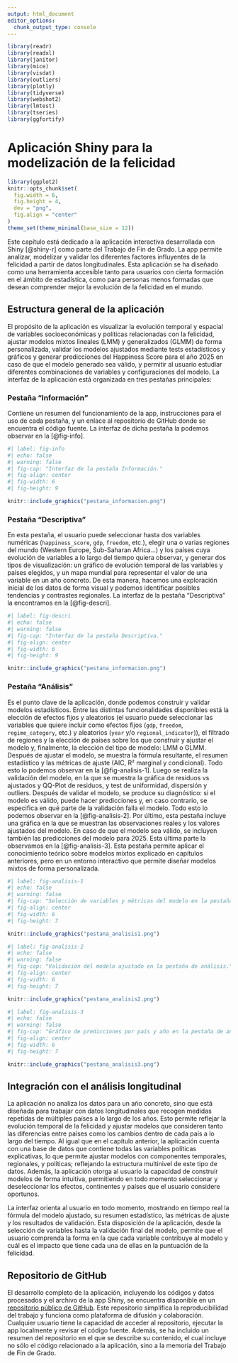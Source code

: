 ```yaml
---
output: html_document
editor_options: 
  chunk_output_type: console
---
```


```r
library(readr)
library(readxl)
library(janitor)
library(mice)
library(visdat)
library(outliers)
library(plotly)
library(tidyverse)
library(webshot2)
library(lmtest)      
library(tseries)     
library(ggfortify)   

```

# Aplicación Shiny para la modelización de la felicidad

```r
library(ggplot2)
knitr::opts_chunk$set(
  fig.width = 6, 
  fig.height = 4, 
  dev = "png",
  fig.align = "center"
)
theme_set(theme_minimal(base_size = 12))
```

Este capítulo está dedicado a la aplicación interactiva desarrollada con Shiny [@shiny-r] como parte del Trabajo de Fin de Grado. La app permite analizar, modelizar y validar los diferentes factores influyentes de la felicidad a partir de datos longitudinales. Esta aplicación se ha diseñado como una herramienta accesible tanto para usuarios con cierta formación en el ámbito de estadística, como para personas menos formadas que desean comprender mejor la evolución de la felicidad en el mundo.

## Estructura general de la aplicación

El propósito de la aplicación es visualizar la evolución temporal y espacial de variables socioeconómicas y políticas relacionadas con la felicidad, ajustar modelos mixtos lineales (LMM) y generalizados (GLMM) de forma personalizada, validar los modelos ajustados mediante tests estadísticos y gráficos y generar predicciones del Happiness Score para el año 2025 en caso de que el modelo generado sea válido, y permitir al usuario estudiar diferentes combinaciones de variables y configuraciones del modelo. La interfaz de la aplicación está organizada en tres pestañas principales:

### Pestaña "Información"

Contiene un resumen del funcionamiento de la app, instrucciones para el uso de cada pestaña, y un enlace al repositorio de GitHub donde se encuentra el código fuente. La interfaz de dicha pestaña la podemos observar en la [@fig-info].

```r
#| label: fig-info
#| echo: false
#| warning: false
#| fig-cap: "Interfaz de la pestaña Información."
#| fig-align: center
#| fig-width: 6
#| fig-height: 9

knitr::include_graphics("pestana_informacion.png")

```

### Pestaña "Descriptiva"

En esta pestaña, el usuario puede seleccionar hasta dos variables numéricas (`happiness_score`, `gdp`, `freedom`, etc.), elegir una o varias regiones del mundo (Western Europe, Sub-Saharan Africa…) y los países cuya evolución de variables a lo largo del tiempo quiera observar, y generar dos tipos de visualización: un gráfico de evolución temporal de las variables y países elegidos, y un mapa mundial para representar el valor de una variable en un año concreto. De esta manera, hacemos una exploración inicial de los datos de forma visual y podemos identificar posibles tendencias y contrastes regionales. La interfaz de la pestaña "Descriptiva" la encontramos en la [@fig-descri].

```r
#| label: fig-descri
#| echo: false
#| warning: false
#| fig-cap: "Interfaz de la pestaña Descriptiva."
#| fig-align: center
#| fig-width: 6
#| fig-height: 9

knitr::include_graphics("pestana_informacion.png")

```

### Pestaña "Análisis"

Es el punto clave de la aplicación, donde podemos construir y validar modelos estadísticos. Entre las distintas funcionalidades disponibles está la elección de efectos fijos y aleatorios (el usuario puede seleccionar las variables que quiere incluir como efectos fijos (`gdp`, `freedom`, `regime_category`, etc.) y aleatorios (`year` y/o `regional_indicator`)), el filtrado de regiones y la elección de países sobre los que construir y ajustar el modelo y, finalmente, la elección del tipo de modelo: LMM o GLMM. Después de ajustar el modelo, se muestra la fórmula resultante, el resumen estadístico y las métricas de ajuste (AIC, R² marginal y condicional). Todo esto lo podemos observar en la [@fig-analisis-1]. Luego se realiza la validación del modelo, en la que se muestra la gráfica de residuos vs ajustados y QQ-Plot de residuos, y test de uniformidad, dispersión y outliers. Después de validar el modelo, se produce su diagnóstico: si el modelo es válido, puede hacer predicciones y, en caso contrario, se especifica en qué parte de la validación falla el modelo. Todo esto lo podemos observar en la [@fig-analisis-2]. Por último, esta pestaña incluye una gráfica en la que se muestran las observaciones reales y los valores ajustados del modelo. En caso de que el modelo sea válido, se incluyen también las predicciones del modelo para 2025. Esta última parte la observamos en la [@fig-analisis-3]. Esta pestaña permite aplicar el conocimiento teórico sobre modelos mixtos explicado en capítulos anteriores, pero en un entorno interactivo que permite diseñar modelos mixtos de forma personalizada.

```r
#| label: fig-analisis-1
#| echo: false
#| warning: false
#| fig-cap: "Selección de variables y métricas del modelo en la pestaña de análisis."
#| fig-align: center
#| fig-width: 6
#| fig-height: 7

knitr::include_graphics("pestana_analisis1.png")

```

```r
#| label: fig-analisis-2
#| echo: false
#| warning: false
#| fig-cap: "Validación del modelo ajustado en la pestaña de análisis."
#| fig-align: center
#| fig-width: 6
#| fig-height: 7

knitr::include_graphics("pestana_analisis2.png")

```

```r
#| label: fig-analisis-3
#| echo: false
#| warning: false
#| fig-cap: "Gráfico de predicciones por país y año en la pestaña de análisis."
#| fig-align: center
#| fig-width: 6
#| fig-height: 7

knitr::include_graphics("pestana_analisis3.png")

```

## Integración con el análisis longitudinal

La aplicación no analiza los datos para un año concreto, sino que está diseñada para trabajar con datos longitudinales que recogen medidas repetidas de múltiples países a lo largo de los años. Esto permite reflejar la evolución temporal de la felicidad y ajustar modelos que consideren tanto las diferencias entre países como los cambios dentro de cada país a lo largo del tiempo. Al igual que en el capítulo anterior, la aplicación cuenta con una base de datos que contiene todas las variables políticas explicativas, lo que permite ajustar modelos con componentes temporales, regionales, y políticas; reflejando la estructura multinivel de este tipo de datos. Además, la aplicación otorga al usuario la capacidad de construir modelos de forma intuitiva, permitiendo en todo momento seleccionar y deseleccionar los efectos, continentes y países que el usuario considere oportunos.

La interfaz orienta al usuario en todo momento, mostrando en tiempo real la fórmula del modelo ajustado, su resumen estadístico, las métricas de ajuste y los resultados de validación. Esta disposición de la aplicación, desde la selección de variables hasta la validación final del modelo, permite que el usuario comprenda la forma en la que cada variable contribuye al modelo y cuál es el impacto que tiene cada una de ellas en la puntuación de la felicidad.

## Repositorio de GitHub

El desarrollo completo de la aplicación, incluyendo los códigos y datos procesados y el archivo de la app Shiny, se encuentra disponible en un [repositorio público de GitHub](https://github.com/UO287999/TFG). Este repositorio simplifica la reproducibilidad del trabajo y funciona como plataforma de difusión y colaboración. Cualquier usuario tiene la capacidad de acceder al repositorio, ejecutar la app localmente y revisar el código fuente. Además, se ha incluido un resumen del repositorio en el que se describe su contenido, el cual incluye no sólo el código relacionado a la aplicación, sino a la memoria del Trabajo de Fin de Grado.
